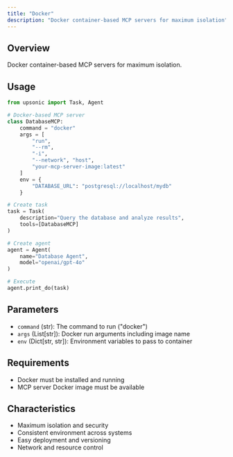 ```yaml
---
title: "Docker"
description: "Docker container-based MCP servers for maximum isolation"
---
```


## Overview

Docker container-based MCP servers for maximum isolation.

## Usage

```python
from upsonic import Task, Agent

# Docker-based MCP server
class DatabaseMCP:
    command = "docker"
    args = [
        "run",
        "--rm",
        "-i",
        "--network", "host",
        "your-mcp-server-image:latest"
    ]
    env = {
        "DATABASE_URL": "postgresql://localhost/mydb"
    }

# Create task
task = Task(
    description="Query the database and analyze results",
    tools=[DatabaseMCP]
)

# Create agent
agent = Agent(
    name="Database Agent",
    model="openai/gpt-4o"
)

# Execute
agent.print_do(task)
```

## Parameters

- `command` (str): The command to run ("docker")
- `args` (List[str]): Docker run arguments including image name
- `env` (Dict[str, str]): Environment variables to pass to container

## Requirements

- Docker must be installed and running
- MCP server Docker image must be available

## Characteristics

- Maximum isolation and security
- Consistent environment across systems
- Easy deployment and versioning
- Network and resource control
